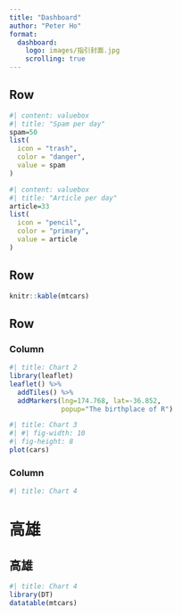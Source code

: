 ```yaml
---
title: "Dashboard"
author: "Peter Ho"
format: 
  dashboard:
    logo: images/指引封面.jpg
    scrolling: true
---
```


## Row {height="30%"}

```r
#| content: valuebox
#| title: "Spam per day"
spam=50
list(
  icon = "trash",
  color = "danger",
  value = spam
)
```

```r
#| content: valuebox
#| title: "Article per day"
article=33
list(
  icon = "pencil",
  color = "primary",
  value = article
)
```

## Row {height="40%"}

```r
knitr::kable(mtcars)

```

## Row {height="30%"}

### Column {.tabset}

```r
#| title: Chart 2
library(leaflet)
leaflet() %>%
  addTiles() %>% 
  addMarkers(lng=174.768, lat=-36.852, 
             popup="The birthplace of R")
```

```r
#| title: Chart 3
#| #| fig-width: 10
#| fig-height: 8
plot(cars)
```

### Column

```r
#| title: Chart 4
```

# 高雄 {orientation="columns" scrolling="true"}

## 高雄

```r
#| title: Chart 4
library(DT)
datatable(mtcars)
```


